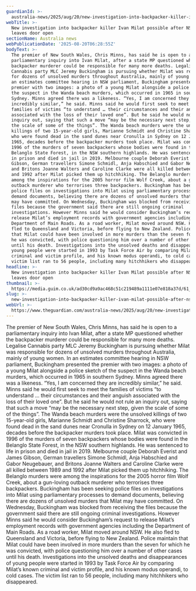 ```yaml
---
guardianId: >-
  australia-news/2025/aug/20/new-investigation-into-backpacker-killer-ivan-milat-possible-after-photos-related-to-cold-case-surface-ntwnfb
webTitle: >-
  New investigation into backpacker killer Ivan Milat possible after NSW premier
  leaves door open
sectionName: Australia news
webPublicationDate: '2025-08-20T06:28:55Z'
bodyText: >-
  The premier of New South Wales, Chris Minns, has said he is open to a
  parliamentary inquiry into Ivan Milat, after a state MP questioned whether the
  backpacker murderer could be responsible for many more deaths. Legalise
  Cannabis party MLC Jeremy Buckingham is pursuing whether Milat was responsible
  for dozens of unsolved murders throughout Australia, mainly of young women. In
  an estimates committee hearing in NSW parliament, Buckingham presented the
  premier with two images: a photo of a young Milat alongside a police sketch of
  the suspect in the Wanda beach murders, which occurred in 1965 in southern
  Sydney. Minns agreed there was a likeness. “Yes, I am concerned they are
  incredibly similar,” he said. Minns said he would first seek to meet the
  families of victims “to understand … their circumstances and their anguish
  associated with the loss of their loved one”. But he said he would not rule an
  inquiry out, saying that such a move “may be the necessary next step, given
  the scale of some of the things”. The Wanda beach murders were the unsolved
  killings of two 15-year-old girls, Marianne Schmidt and Christine Sharrock,
  who were found dead in the sand dunes near Cronulla in Sydney on 12 January
  1965, decades before the backpacker murders took place. Milat was convicted in
  1996 of the murders of seven backpackers whose bodies were found in the
  Belanglo State Forest, in the NSW southern highlands. He was sentenced to life
  in prison and died in jail in 2019. Melbourne couple Deborah Everist and James
  Gibson, German travellers Simone Schmidl, Anja Habschied and Gabor Neugebauer,
  and Britons Joanne Walters and Caroline Clarke were all killed between 1989
  and 1992 after Milat picked them up hitchhiking. The Belanglo murders were
  among the inspirations for the 2005 horror film Wolf Creek, about a gun-loving
  outback murderer who terrorises three backpackers. Buckingham has been seeking
  police files on investigations into Milat using parliamentary processes to
  demand documents, believing there are dozens of unsolved murders that Milat
  may have committed. On Wednesday, Buckingham was blocked from receiving the
  files because the government said there are still ongoing criminal
  investigations. However Minns said he would consider Buckingham’s request to
  release Milat’s employment records with government agencies including the
  Department of Main Roads. As a road worker, Milat moved around NSW. He also
  fled to Queensland and Victoria, before flying to New Zealand. Police maintain
  that Milat could have been involved in more murders than the seven for which
  he was convicted, with police questioning him over a number of other cases
  until his death. Investigations into the unsolved deaths and disappearances of
  young people were started in 1993 by Task Force Air by comparing Milat’s known
  criminal and victim profile, and his known modus operandi, to cold cases. The
  victim list ran to 56 people, including many hitchhikers who disappeared.
headline: >-
  New investigation into backpacker killer Ivan Milat possible after NSW premier
  leaves door open
thumbnail: >-
  https://media.guim.co.uk/ad30cd9a9ac468c51c219489a1111e07e818a37d/61_0_1013_810/500.jpg
slug: >-
  new-investigation-into-backpacker-killer-ivan-milat-possible-after-nsw-premier-leaves-door-open
webUrl: >-
  https://www.theguardian.com/australia-news/2025/aug/20/new-investigation-into-backpacker-killer-ivan-milat-possible-after-photos-related-to-cold-case-surface-ntwnfb
---
```

The premier of New South Wales, Chris Minns, has said he is open to a parliamentary inquiry into Ivan Milat, after a state MP questioned whether the backpacker murderer could be responsible for many more deaths. Legalise Cannabis party MLC Jeremy Buckingham is pursuing whether Milat was responsible for dozens of unsolved murders throughout Australia, mainly of young women. In an estimates committee hearing in NSW parliament, Buckingham presented the premier with two images: a photo of a young Milat alongside a police sketch of the suspect in the Wanda beach murders, which occurred in 1965 in southern Sydney. Minns agreed there was a likeness. “Yes, I am concerned they are incredibly similar,” he said. Minns said he would first seek to meet the families of victims “to understand … their circumstances and their anguish associated with the loss of their loved one”. But he said he would not rule an inquiry out, saying that such a move “may be the necessary next step, given the scale of some of the things”. The Wanda beach murders were the unsolved killings of two 15-year-old girls, Marianne Schmidt and Christine Sharrock, who were found dead in the sand dunes near Cronulla in Sydney on 12 January 1965, decades before the backpacker murders took place. Milat was convicted in 1996 of the murders of seven backpackers whose bodies were found in the Belanglo State Forest, in the NSW southern highlands. He was sentenced to life in prison and died in jail in 2019. Melbourne couple Deborah Everist and James Gibson, German travellers Simone Schmidl, Anja Habschied and Gabor Neugebauer, and Britons Joanne Walters and Caroline Clarke were all killed between 1989 and 1992 after Milat picked them up hitchhiking. The Belanglo murders were among the inspirations for the 2005 horror film Wolf Creek, about a gun-loving outback murderer who terrorises three backpackers. Buckingham has been seeking police files on investigations into Milat using parliamentary processes to demand documents, believing there are dozens of unsolved murders that Milat may have committed. On Wednesday, Buckingham was blocked from receiving the files because the government said there are still ongoing criminal investigations. However Minns said he would consider Buckingham’s request to release Milat’s employment records with government agencies including the Department of Main Roads. As a road worker, Milat moved around NSW. He also fled to Queensland and Victoria, before flying to New Zealand. Police maintain that Milat could have been involved in more murders than the seven for which he was convicted, with police questioning him over a number of other cases until his death. Investigations into the unsolved deaths and disappearances of young people were started in 1993 by Task Force Air by comparing Milat’s known criminal and victim profile, and his known modus operandi, to cold cases. The victim list ran to 56 people, including many hitchhikers who disappeared.
